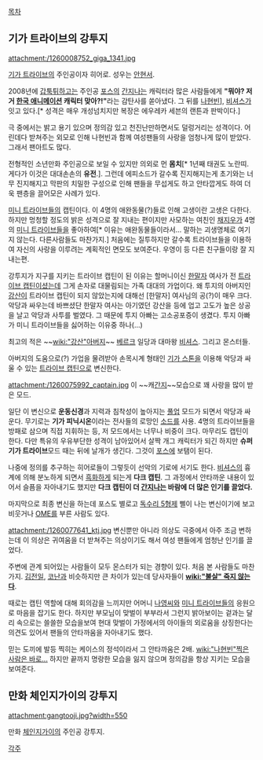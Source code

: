 [[목차]]

== 기가 트라이브의 강투지 ==

attachment:/1260008752_giga_1341.jpg

[[기가 트라이브]]의 주인공이자 히어로. 성우는 [[안현서]].

2008년에 [[갑툭튀]]하고는 주인공 [[포스]]의 [[간지]]나는 캐릭터라 많은 사람들에게 '''"뭐야? 저거 [[한국 애니메이션]] 캐릭터 맞아?!"'''라는 감탄사를 쏟아냈다. 그 뒤를 [[나현빈]]], [[비셔스]]가 잇고 있다.[* 성격은 매우 개성넘치지만 복장은 에우레카 세븐의 랜튼과 판박이다.]

극 중에서는 밝고 용기 있으며 정의감 있고 천진난만하면서도 덜렁거리는 성격이다. 어린데다 받쳐주는 외모로 인해 나현빈과 함께 여성팬들의 사랑을 엄청나게 많이 받았다. 그래서 팬아트도  많다.

전형적인 소년만화 주인공으로 보일 수 있지만 의외로 먼 '''몸치'''[* 1년째 태권도 노란띠. 게다가 이것은 대대손손의 '''유전'''.]. 그런데 에피소드가 갈수록 진지해지는게 초기와는 너무 진지해지고 막판의 치밀한 구성으로 인해 팬들을 무섭게도 하고 안타깝게도 하여 더욱 팬층을 끌어모은 사례가 있다.

[[미니 트라이브]]들의 캡틴이다. 이 4명의 애완동물(?)들로 인해 고생이란 고생은 다한다. 하지만 멍청할 정도의 밝은 성격으로 잘 지내는 편이지만 사모하는 여친인 [[채지우]]가 4명의 [[미니 트라이브]]들을 좋아하여[* 이유는 애완동물들이라서... 말하는 괴생명체로 여기지 않는다. 다른사람들도 마찬가지.] 처음에는 질투하지만 갈수록 트라이브들을 이용하여 자신의 사랑을 이루려는 계획적인 면모도 보여준다. 우영이 등 다른 친구들이랑 잘 지내는편.

강투지가 지구를 지키는 트라이브 캡틴이 된 이유는 할머니이신 [[한말자]] 여사가 전 [[트라이브 캡틴]]이셨는데 그게 손자로 대물림되는 가족 대대의 가업이다. 왜 투지의 아버지인 [[강산]]이 트라이브 캡틴이 되지 않았는지에 대해선 [한말자] 여사님의 공(?)이 매우 크다. 악당과 싸우는데 바쁘셨단 한말자 여사는 아기였던 강산을 등에 업고 고도가 높은 상공을 날고 악당과 사투를 벌였다. 그 때문에 투지 아빠는 고소공포증이 생겼다. 투지 아빠가 미니 트라이브들을 싫어하는 이유중 하나(...)

최고의 적은 ~~[[wiki:"강산"아버지]]~~ [[베르크]] 일당과 대마왕 [[비셔스]]. 그리고 몬스터들.

아버지의 도움으로(?) 가업을 물려받아 손목시계 형태인 [[기가 스톤]]을 이용해 악당과 싸울 수 있는 [[트라이브 캡틴]]으로 변신한다.

attachment:/1260075992_captain.jpg
이 ~~캐[[간지]]~~모습으로 꽤 사랑을 많이 받은 모드.

일단 이 변신으로 '''운동신경'''과 지력과 침착성이 높아지는 [[풀업]] 모드가 되면서 악당과 싸운다. 무기로는 '''기가 피닉시온'''이라는 전사들의 로망인 [[소드]]를 사용. 4명의 트라이브들을 방패로 삼으며 직접 지휘하는 등, 저 모드에서는 너무나 비중이 크다. 마무리도 캡틴이 한다.  다만 특유의 우유부단한 성격이 남아있어서 살짝 개그 캐릭터가 되긴 하지만 '''슈퍼 기가 트라이브'''모드 때는 뒤에 날개가 생긴다. 그것이 [[포스]]에 보탬이 된다.

나중에 정의를 추구하는 히어로들이 그렇듯이 선악의 기로에 서기도 한다. [[비셔스]]의 흉계에 의해 분노하게 되면서 [[흑화]]하게 되는게 '''다크 캡틴'''. 그 과정에서 안타까운 내용이 있어서 슬픔을 자아내기도 했지만 '''다크 캡틴이 더 [[간지]]나는 바람에 더 많은 인기를 끌었다.'''

마지막으로 최종 변신을 하는데 포스도 별로고 [[독수리 5형제]] 삘이 나는 변신이기에 보고 비웃거나 [[OME]]를 부른 사람도 있다.

attachment:/1260077641_ktj.jpg 
변신뿐만 아니라 의상도 극중에서 아주 조금 변하는데 이 의상은 귀여움을 더 받쳐주는 의상이기도 해서 여성 팬들에게 엄청난 인기를 끌었다.

주변에 관계 되어있는 사람들이 모두 몬스터가 되는 경향이 있다. 처음 본 사람들도 마찬가지. [[김전일]], [[코난]]과 비슷하지만 큰 차이가 있는데 당사자들이 '''[[wiki:"불살" 죽지 않는다]]'''. 

때로는 캡틴 역할에 대해 회의감을 느끼지만 어머니 [[나영]]씨와 [[미니 트라이브]]들의 응원으로 마음을 잡기도 한다. 하지만 부모님이 맞벌이 부부라서 그런지 밝아보이는 겉과는 달리 속으로는 쓸쓸한 모습을보여 현대 맞벌이 가정에서의 아이들의 외로움을 상징한다는 의견도 있어서 팬들의 안타까움을 자아내기도 했다.

믿는 도끼에 발등 찍히는 케이스의 정석이라서 그 안타까움은 2배. [[wiki:"나현빈"찍은 사람은 바로...]] 하지만 끝까지 명랑한 모습을 잃지 않으며 정의감을 항상 지키는 모습을 보여준다.

== 만화 체인지가이의 강투지 ==

attachment:gangtooji.jpg?width=550

만화 [[체인지가이]]의 주인공 강투지.

[[각주]]
